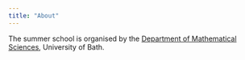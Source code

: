 ```yaml
---
title: "About"
---
```


The summer school is organised by the [Department of Mathematical Sciences](https://www.bath.ac.uk/departments/department-of-mathematical-sciences/), University of Bath.